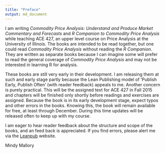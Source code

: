 ```yaml
---
title: "Preface"
output: md_document
---
```


I am writing *Commodity Price Analysis: Understand and Produce Market Commentary and Forecasts* and *R Companion to Commodity Price Analysis* while teaching ACE 427, an upper level course on Price Analysis at the University of Illinois. The books are intended to be read together, but one could read *Commodity Price Analysis* without reading the *R Companion*. They are written as separate books because I can imagine some will prefer to read the general coverage of *Commodity Price Analysis* and may not be interested in learning R for analysis.

These books are still very early in their development. I am releasing them at such and early stage partly because the Lean Publishing model of 'Publish Early, Publish Often' (with reader feedback) appeals to me. Another concern is purely practical. This will be the assigned text for ACE 427 in Fall 2015 and chapters will be finished only shortly before readings and exercises are assigned. Because the book is in its early development stage, expect typos and other errors in the books. Knowing this, the book will remain available for free, at least through December. During this time updates will be released often to keep up with my course. 

I am eager to hear reader feedback about the structure and scope of the books, and an feed back is appreciated. If you find errors, please alert me via the [Leanpub](http://leanpub.com) website. 

Mindy Mallory